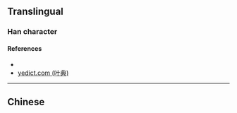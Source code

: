 {{character info/new}}
==Translingual==

===Han character===
{{Han char|rn=85|rad=水|as=04|sn=8|four=17222|canj=ENIN,XENIN|ids=⿰水予}}

====References====
* {{Han ref|kx=0609.100|dkj=17181|dj=1002.070|hdz=31557.050|uh=6C80|ud=27776|bh=CD45|bd=52549}}
* [http://yedict.com/htm/6C/6C80.htm yedict.com (叶典)]

----

==Chinese==
{{zh-see|汿|v}}